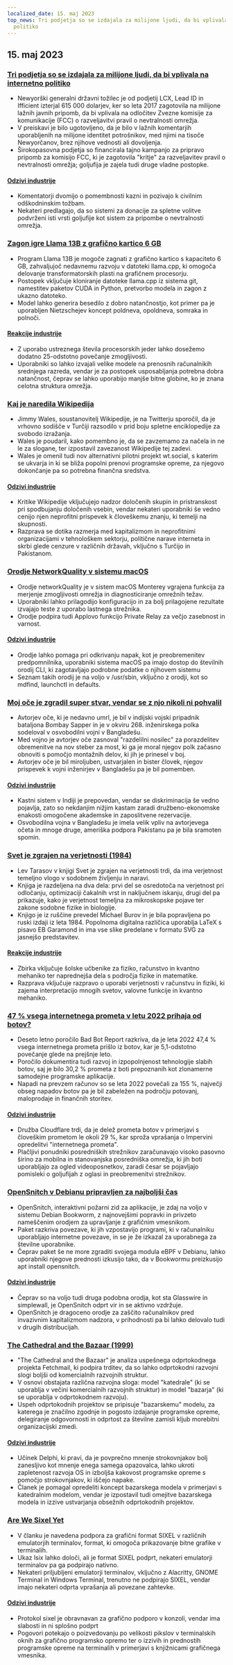 ```yaml
---
localized_date: 15. maj 2023
top_news: Tri podjetja so se izdajala za milijone ljudi, da bi vplivala na internetno
  politiko
---
```


## 15. maj 2023

### [Tri podjetja so se izdajala za milijone ljudi, da bi vplivala na internetno politiko](https://ag.ny.gov/press-release/2023/attorney-general-james-secures-615000-companies-supplied-fake-comments-influence)

- Newyorški generalni državni tožilec je od podjetij LCX, Lead ID in Ifficient izterjal 615 000 dolarjev, ker so leta 2017 zagotovila na milijone lažnih javnih pripomb, da bi vplivala na odločitev Zvezne komisije za komunikacije (FCC) o razveljavitvi pravil o nevtralnosti omrežja.
- V preiskavi je bilo ugotovljeno, da je bilo v lažnih komentarjih uporabljenih na milijone identitet potrošnikov, med njimi na tisoče Newyorčanov, brez njihove vednosti ali dovoljenja.
- Širokopasovna podjetja so financirala tajno kampanjo za pripravo pripomb za komisijo FCC, ki je zagotovila "kritje" za razveljavitev pravil o nevtralnosti omrežja; goljufija je zajela tudi druge vladne postopke.

#### [Odzivi industrije](http://news.ycombinator.com/item?id=35934504)

- Komentatorji dvomijo o pomembnosti kazni in pozivajo k civilnim odškodninskim tožbam.
- Nekateri predlagajo, da so sistemi za donacije za spletne volitve podvrženi isti vrsti goljufije kot sistem za pripombe o nevtralnosti omrežja.

### [Zagon igre Llama 13B z grafično kartico 6 GB](https://gist.github.com/rain-1/8cc12b4b334052a21af8029aa9c4fafc)

- Program Llama 13B je mogoče zagnati z grafično kartico s kapaciteto 6 GB, zahvaljujoč nedavnemu razvoju v datoteki llama.cpp, ki omogoča delovanje transformatorskih plasti na grafičnem procesorju.
- Postopek vključuje kloniranje datoteke llama.cpp iz sistema git, namestitev paketov CUDA in Python, pretvorbo modela in zagon z ukazno datoteko.
- Model lahko generira besedilo z dobro natančnostjo, kot primer pa je uporabljen Nietzschejev koncept poldneva, opoldneva, somraka in polnoči.

#### [Reakcije industrije](http://news.ycombinator.com/item?id=35937505)

- Z uporabo ustreznega števila procesorskih jeder lahko dosežemo dodatno 25-odstotno povečanje zmogljivosti.
- Uporabniki so lahko izvajali velike modele na prenosnih računalnikih srednjega razreda, vendar je za postopek usposabljanja potrebna dobra natančnost, čeprav se lahko uporabijo manjše bitne globine, ko je znana celotna struktura omrežja.

### [Kaj je naredila Wikipedija](https://twitter.com/jimmy_wales/status/1657494022741426180)

- Jimmy Wales, soustanovitelj Wikipedije, je na Twitterju sporočil, da je vrhovno sodišče v Turčiji razsodilo v prid boju spletne enciklopedije za svobodo izražanja.
- Wales je poudaril, kako pomembno je, da se zavzemamo za načela in ne le za slogane, ter izpostavil zavezanost Wikipedije tej zadevi.
- Wales je omenil tudi nov alternativni pilotni projekt wt.social, s katerim se ukvarja in ki se bliža popolni prenovi programske opreme, za njegovo dokončanje pa so potrebna finančna sredstva.

#### [Odzivi industrije](http://news.ycombinator.com/item?id=35935714)

- Kritike Wikipedije vključujejo nadzor določenih skupin in pristranskost pri spodbujanju določenih vsebin, vendar nekateri uporabniki še vedno cenijo njen neprofitni prispevek k človeškemu znanju, ki temelji na skupnosti.
- Razprava se dotika razmerja med kapitalizmom in neprofitnimi organizacijami v tehnološkem sektorju, politične narave interneta in skrbi glede cenzure v različnih državah, vključno s Turčijo in Pakistanom.

### [Orodje NetworkQuality v sistemu macOS](https://cyberhost.uk/the-hidden-macos-speedtest-tool-networkquality/)

- Orodje networkQuality je v sistem macOS Monterey vgrajena funkcija za merjenje zmogljivosti omrežja in diagnosticiranje omrežnih težav.
- Uporabniki lahko prilagodijo konfiguracijo in za bolj prilagojene rezultate izvajajo teste z uporabo lastnega strežnika.
- Orodje podpira tudi Applovo funkcijo Private Relay za večjo zasebnost in varnost.

#### [Odzivi industrije](http://news.ycombinator.com/item?id=35936999)

- Orodje lahko pomaga pri odkrivanju napak, kot je preobremenitev predpomnilnika, uporabniki sistema macOS pa imajo dostop do številnih orodij CLI, ki zagotavljajo podrobne podatke o njihovem sistemu
- Seznam takih orodij je na voljo v /usr/sbin, vključno z orodji, kot so mdfind, launchctl in defaults.

### [Moj oče je zgradil super stvar, vendar se z njo nikoli ni pohvalil](https://robotsinplainenglish.com/e/2023-04-23-aaba-obit.html)

- Avtorjev oče, ki je nedavno umrl, je bil v indijski vojski pripadnik bataljona Bombay Sapper in je v okviru 268. inženirskega polka sodeloval v osvobodilni vojni v Bangladešu.
- Med vojno je avtorjev oče zasnoval "razdelilni nosilec" za porazdelitev obremenitve na nov steber za most, ki ga je moral njegov polk začasno obnoviti s pomočjo montažnih delov, ki jih je prinesel v boj.
- Avtorjev oče je bil miroljuben, ustvarjalen in bister človek, njegov prispevek k vojni inženirjev v Bangladešu pa je bil pomemben.

#### [Odzivi industrije](http://news.ycombinator.com/item?id=35934903)

- Kastni sistem v Indiji je prepovedan, vendar se diskriminacija še vedno pojavlja, zato so nekdanjim nižjim kastam zaradi družbeno-ekonomske enakosti omogočene akademske in zaposlitvene rezervacije.
- Osvobodilna vojna v Bangladešu je imela velik vpliv na avtorjevega očeta in mnoge druge, ameriška podpora Pakistanu pa je bila sramoten spomin.

### [Svet je zgrajen na verjetnosti (1984)](https://archive.org/details/lev-tarasov-the-world-is-built-on-probability-mir-2023)

- Lev Tarasov v knjigi Svet je zgrajen na verjetnosti trdi, da ima verjetnost temeljno vlogo v sodobnem življenju in naravi.
- Knjiga je razdeljena na dva dela: prvi del se osredotoča na verjetnost pri odločanju, optimizaciji čakalnih vrst in naključnem iskanju, drugi del pa prikazuje, kako je verjetnost temeljna za mikroskopske pojave ter zakone sodobne fizike in biologije.
- Knjigo je iz ruščine prevedel Michael Burov in je bila popravljena po ruski izdaji iz leta 1984. Popolnoma digitalna različica uporablja LaTeX s pisavo EB Garamond in ima vse slike predelane v formatu SVG za jasnejšo predstavitev.

#### [Reakcije industrije](http://news.ycombinator.com/item?id=35937375)

- Zbirka vključuje šolske učbenike za fiziko, računstvo in kvantno mehaniko ter naprednejša dela s področja fizike in matematike.
- Razprava vključuje razpravo o uporabi verjetnosti v računstvu in fiziki, ki zajema interpretacijo mnogih svetov, valovne funkcije in kvantno mehaniko.

### [47 % vsega internetnega prometa v letu 2022 prihaja od botov?](https://www.securitymagazine.com/articles/99339-47-of-all-internet-traffic-came-from-bots-in-2022)

- Deseto letno poročilo Bad Bot Report razkriva, da je leta 2022 47,4 % vsega internetnega prometa prišlo iz botov, kar je 5,1-odstotno povečanje glede na prejšnje leto.
- Poročilo dokumentira tudi razvoj in izpopolnjenost tehnologije slabih botov, saj je bilo 30,2 % prometa z boti prepoznanih kot zlonamerne samodejne programske aplikacije.
- Napadi na prevzem računov so se leta 2022 povečali za 155 %, največji obseg napadov botov pa je bil zabeležen na področju potovanj, maloprodaje in finančnih storitev.

#### [Odzivi industrije](http://news.ycombinator.com/item?id=35938433)

- Družba Cloudflare trdi, da je delež prometa botov v primerjavi s človeškim prometom le okoli 29 %, kar sproža vprašanja o Impervini opredelitvi "internetnega prometa".
- Plačljivi ponudniki posredniških strežnikov zaračunavajo visoko pasovno širino za mobilna in stanovanjska posredniška omrežja, ki jih boti uporabljajo za ogled videoposnetkov, zaradi česar se pojavljajo pomisleki o goljufijah z oglasi in preobremenitvi strežnikov.

### [OpenSnitch v Debianu pripravljen za najboljši čas](https://people.skolelinux.org/pere/blog/OpenSnitch_in_Debian_ready_for_prime_time.html)

- OpenSnitch, interaktivni požarni zid za aplikacije, je zdaj na voljo v sistemu Debian Bookworm, z najnovejšimi popravki in privzeto nameščenim orodjem za upravljanje z grafičnim vmesnikom.
- Paket razkriva povezave, ki jih vzpostavijo programi, ki v računalniku uporabljajo internetne povezave, in se je že izkazal za uporabnega za številne uporabnike.
- Čeprav paket še ne more zgraditi svojega modula eBPF v Debianu, lahko uporabniki njegove prednosti izkusijo tako, da v Bookwormu preizkusijo apt install opensnitch.

#### [Odzivi industrije](http://news.ycombinator.com/item?id=35936044)

- Čeprav so na voljo tudi druga podobna orodja, kot sta Glasswire in simplewall, je OpenSnitch odprt vir in se aktivno vzdržuje.
- OpenSnitch je dragoceno orodje za zaščito računalnikov pred invazivnim kapitalizmom nadzora, v prihodnosti pa bi lahko delovalo tudi v drugih distribucijah.

### [The Cathedral and the Bazaar (1999)](http://www.catb.org/~esr/writings/cathedral-bazaar/cathedral-bazaar/)

- "The Cathedral and the Bazaar" je analiza uspešnega odprtokodnega projekta Fetchmail, ki podpira trditev, da so lahko odprtokodni razvojni slogi boljši od komercialnih razvojnih struktur.
- V osnovi obstajata različna razvojna sloga: model "katedrale" (ki se uporablja v večini komercialnih razvojnih struktur) in model "bazarja" (ki se uporablja v odprtokodnem razvoju).
- Uspeh odprtokodnih projektov se pripisuje "bazarskemu" modelu, za katerega je značilno zgodnje in pogosto izdajanje programske opreme, delegiranje odgovornosti in odprtost za številne zamisli kljub morebitni organizacijski zmedi.

#### [Odzivi industrije](http://news.ycombinator.com/item?id=35939383)

- Učinek Delphi, ki pravi, da je povprečno mnenje strokovnjakov bolj zanesljivo kot mnenje enega samega opazovalca, lahko ukroti zapletenost razvoja OS in izboljša kakovost programske opreme s pomočjo strokovnjakov, ki iščejo napake.
- Članek je pomagal opredeliti koncept bazarskega modela v primerjavi s katedralnim modelom, vendar je izpostavil tudi omejitve bazarskega modela in izzive ustvarjanja obsežnih odprtokodnih projektov.

### [Are We Sixel Yet](https://www.arewesixelyet.com/)

- V članku je navedena podpora za grafični format SIXEL v različnih emulatorjih terminalov, format, ki omogoča prikazovanje bitne grafike v terminalih.
- Ukaz lsix lahko določi, ali je format SIXEL podprt, nekateri emulatorji terminalov pa ga podpirajo nativno.
- Nekateri priljubljeni emulatorji terminalov, vključno z Alacritty, GNOME Terminal in Windows Terminal, trenutno ne podpirajo SIXEL, vendar imajo nekateri odprta vprašanja ali povezane zahtevke.

#### [Odzivi industrije](http://news.ycombinator.com/item?id=35936331)

- Protokol sixel je obravnavan za grafično podporo v konzoli, vendar ima slabosti in ni splošno podprt
- Pogovori potekajo o poizvedovanju po velikosti pikslov v terminalskih oknih za grafično programsko opremo ter o izzivih in prednostih programske opreme na terminalih v primerjavi s knjižnicami grafičnega vmesnika.
